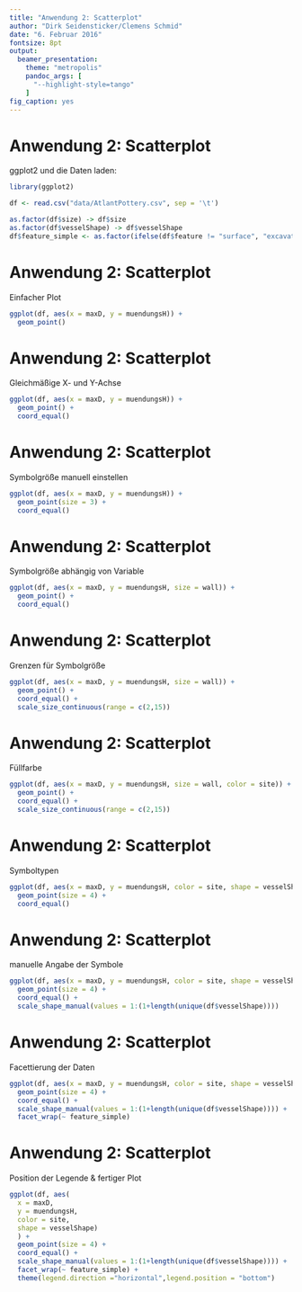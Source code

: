 ```yaml
--- 
title: "Anwendung 2: Scatterplot" 
author: "Dirk Seidensticker/Clemens Schmid" 
date: "6. Februar 2016" 
fontsize: 8pt 
output: 
  beamer_presentation: 
    theme: "metropolis" 
    pandoc_args: [ 
      "--highlight-style=tango" 
    ] 
fig_caption: yes 
---
```


# Anwendung 2: Scatterplot

ggplot2 und die Daten laden:
```r
library(ggplot2)
```

```r
df <- read.csv("data/AtlantPottery.csv", sep = '\t')
```

```r
as.factor(df$size) -> df$size
as.factor(df$vesselShape) -> df$vesselShape
df$feature_simple <- as.factor(ifelse(df$feature != "surface", "excavation", "surface"))
```

# Anwendung 2: Scatterplot

Einfacher Plot

```r
ggplot(df, aes(x = maxD, y = muendungsH)) + 
  geom_point()
```

# Anwendung 2: Scatterplot

Gleichmäßige X- und Y-Achse 

```r
ggplot(df, aes(x = maxD, y = muendungsH)) + 
  geom_point() + 
  coord_equal()
```

# Anwendung 2: Scatterplot

Symbolgröße manuell einstellen 

```r
ggplot(df, aes(x = maxD, y = muendungsH)) + 
  geom_point(size = 3) + 
  coord_equal()
```

# Anwendung 2: Scatterplot

Symbolgröße abhängig von Variable 

```r
ggplot(df, aes(x = maxD, y = muendungsH, size = wall)) + 
  geom_point() + 
  coord_equal()
```

# Anwendung 2: Scatterplot

Grenzen für Symbolgröße 

```r
ggplot(df, aes(x = maxD, y = muendungsH, size = wall)) + 
  geom_point() + 
  coord_equal() + 
  scale_size_continuous(range = c(2,15))
```

# Anwendung 2: Scatterplot

Füllfarbe 

```r
ggplot(df, aes(x = maxD, y = muendungsH, size = wall, color = site)) + 
  geom_point() + 
  coord_equal() + 
  scale_size_continuous(range = c(2,15))
```

# Anwendung 2: Scatterplot

Symboltypen

```r
ggplot(df, aes(x = maxD, y = muendungsH, color = site, shape = vesselShape)) + 
  geom_point(size = 4) + 
  coord_equal()
```

# Anwendung 2: Scatterplot

manuelle Angabe der Symbole

```r
ggplot(df, aes(x = maxD, y = muendungsH, color = site, shape = vesselShape)) + 
  geom_point(size = 4) + 
  coord_equal() + 
  scale_shape_manual(values = 1:(1+length(unique(df$vesselShape))))
```

# Anwendung 2: Scatterplot

Facettierung der Daten

```r
ggplot(df, aes(x = maxD, y = muendungsH, color = site, shape = vesselShape)) + 
  geom_point(size = 4) + 
  coord_equal() + 
  scale_shape_manual(values = 1:(1+length(unique(df$vesselShape)))) + 
  facet_wrap(~ feature_simple)
```


# Anwendung 2: Scatterplot

Position der Legende & fertiger Plot

```r
ggplot(df, aes(
  x = maxD, 
  y = muendungsH, 
  color = site, 
  shape = vesselShape)
  ) + 
  geom_point(size = 4) + 
  coord_equal() + 
  scale_shape_manual(values = 1:(1+length(unique(df$vesselShape)))) + 
  facet_wrap(~ feature_simple) + 
  theme(legend.direction ="horizontal",legend.position = "bottom")
```